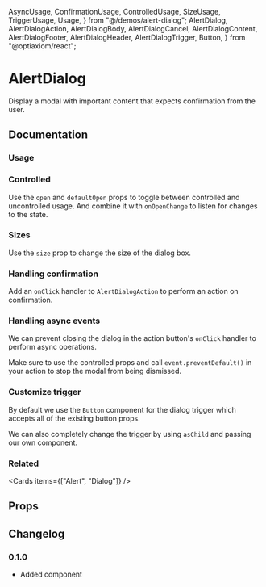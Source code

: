   AsyncUsage,
  ConfirmationUsage,
  ControlledUsage,
  SizeUsage,
  TriggerUsage,
  Usage,
} from "@/demos/alert-dialog";
  AlertDialog,
  AlertDialogAction,
  AlertDialogBody,
  AlertDialogCancel,
  AlertDialogContent,
  AlertDialogFooter,
  AlertDialogHeader,
  AlertDialogTrigger,
  Button,
} from "@optiaxiom/react";

# AlertDialog

Display a modal with important content that expects confirmation from the user.

## Documentation

### Usage

<Demo component={Usage} />

### Controlled

Use the `open` and `defaultOpen` props to toggle between controlled and uncontrolled usage. And combine it with `onOpenChange` to listen for changes to the state.

<Demo component={ControlledUsage} meta="{17}" />

### Sizes

Use the `size` prop to change the size of the dialog box.

<Demo component={SizeUsage} meta="/size={size}/" />

### Handling confirmation

Add an `onClick` handler to `AlertDialogAction` to perform an action on confirmation.

<Demo component={ConfirmationUsage} meta="{42}" />

### Handling async events

We can prevent closing the dialog in the action button's `onClick` handler to perform async operations.

Make sure to use the controlled props and call `event.preventDefault()` in your action to stop the modal from being dismissed.

<Demo component={AsyncUsage} />

### Customize trigger

By default we use the `Button` component for the dialog trigger which accepts all of the existing button props.

We can also completely change the trigger by using `asChild` and passing our own component.

<Demo component={TriggerUsage} />

### Related

<Cards items={["Alert", "Dialog"]} />

## Props

<PropsTable component={AlertDialog} />

<PropsTable component={AlertDialogTrigger} />

<PropsTable component={AlertDialogContent} />

<PropsTable component={AlertDialogHeader} />

<PropsTable component={AlertDialogBody} />

<PropsTable component={AlertDialogFooter} />

<PropsTable component={AlertDialogCancel} />

<PropsTable component={AlertDialogAction} />

## Changelog

### 0.1.0

- Added component
